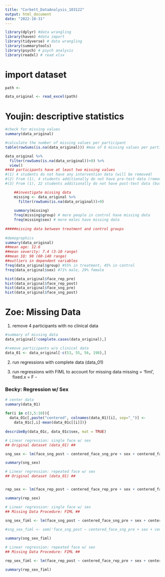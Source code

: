 ```yaml
---
title: "Corbett_DataAnalysis_103122"
output: html_document
date: "2022-10-31"
---
```


```r
library(dplyr) #data wrangling
library(haven) #data import
library(tidyverse) # data wrangling
library(summarytools)
library(psych) # psych analysis
library(readxl) # read xlsx 
```

# import dataset
```r
path <- 

data_original <- read_excel(path)
```

# Youjin: descriptive statistics
```r
#check for missing values
summary(data_original)

#calculate the number of missing values per participant
table(rowSums(is.na(data_original))) #max of 6 missing values per participant

data_original %>%
  filter(rowSums(is.na(data_original))>0) %>%
  view() 
##44 participants have at least two missing values
#(1) 4 students do not have any intervention data (will be removed)
#(2) From (1), 4 students additionally do not have pre-test data (remove?)
#(3) From (1), 22 students additionally do not have post-test data (but 6 of them have follow-up data)

    ##investigate missing data
    missing <- data_original %>%
      filter(rowSums(is.na(data_original))>0)
    
    summary(missing)
    freq(missing$group) # more people in control have missing data
    freq(missing$sex) # more males have missing data
    
#####missing data between treatment and control groups
    
#demographics
summary(data_original) 
##mean age: 12.6
##mean severity: 7.4 (3-10 range)
##mean IQ: 98 (60-140 range)
##outliers in dependent variables
freq(data_original$group) #55% in treatment, 45% in control
freq(data_original$sex) #71% male, 29% female

hist(data_original$face_rep_pre)
hist(data_original$face_rep_post)
hist(data_original$face_sng_pre)
hist(data_original$face_sng_post)
```

# Zoe: Missing Data
1. remove 4 participants with no clinical data

```r
#summary of missing data
data_original[!complete.cases(data_original),]

#remove participants w/o clinical data
data_01 <- data_original[-c(53, 55, 56, 198),] 
```

2. run regressions with complete data (data_01)

3. run regressions with FIML to account for missing data
missing = 'fiml', fixed.x = F -


### Becky: Regression w/ Sex

```r
# center data
summary(data_01)
  
for(i in c(3,5:10)){
  data_01c[,paste("centered", colnames(data_01)[i], sep="_")] <- 
    data_01c[,i]-mean(data_01c[[i]])}
  
describeBy(data_01c, data_01c$sex, mat = TRUE)

# Linear regression: single face w/ sex
## Original dataset (data_01) ##

sng_sex <- lm(face_sng_post ~ centered_face_sng_pre + sex + centered_face_sng_pre * sex, data = data_01c)

summary(sng_sex)

# Linear regression: repeated face w/ sex
## Original dataset (data_01) ##


rep_sex <- lm(face_rep_post ~ centered_face_rep_pre + sex + centered_face_rep_pre * sex, data = data_01c, #missing)

summary(rep_sex)

# Linear regression: single face w/ sex
## Missing Data Procedure: FIML ##

sng_sex_fiml <- lm(face_sng_post ~ centered_face_sng_pre + sex + centered_face_sng_pre * sex, data = data_01c, #missing)
                   
#sng_sex_fiml <- sem('face_sng_post ~ centered_face_sng_pre + sex + centered_face_sng_pre * sex', data = data_01c, missing = 'fiml', fixed.x = F)

summary(sng_sex_fiml)

# Linear regression: repeated face w/ sex
## Missing Data Procedure: FIML ##

rep_sex_fiml <- lm(face_rep_post ~ centered_face_rep_pre + sex + centered_face_rep_pre * sex, data = data_01c)

summary(rep_sex_fiml)
```




